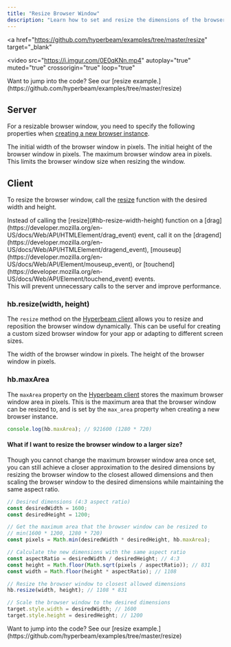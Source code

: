 ```yaml
---
title: "Resize Browser Window"
description: "Learn how to set and resize the dimensions of the browser window dynamically."
---
```


<a
  href="https://github.com/hyperbeam/examples/tree/master/resize"
  target="_blank"
>
  <video
    src="https://i.imgur.com/0E0qKNn.mp4"
    autoplay="true"
    muted="true"
    crossorigin="true"
    loop="true"
  ></video>
</a>

<Note>
  Want to jump into the code? See our [resize
  example.](https://github.com/hyperbeam/examples/tree/master/resize)
</Note>

## Server

For a resizable browser window, you need to specify the following properties when [creating a new browser instance](/rest-api/dispatch/start-chromium-session).

<Param body="width" type="number" default="1280">
  The initial width of the browser window in pixels.
</Param>

<Param body="height" type="number" default="720">
  The initial height of the browser window in pixels.
</Param>

<Param body="max_area" type="number" default="1280*720">
  The maximum browser window area in pixels. <br /> This limits the browser
  window size when resizing the window.
</Param>

## Client

To resize the browser window, call the [resize](#hb-resize-width-height) function with the desired width and height.

<Warning>
  Instead of calling the [resize](#hb-resize-width-height) function on a
  [drag](https://developer.mozilla.org/en-US/docs/Web/API/HTMLElement/drag_event)
  event, call it on the
  [dragend](https://developer.mozilla.org/en-US/docs/Web/API/HTMLElement/dragend_event),
  [mouseup](https://developer.mozilla.org/en-US/docs/Web/API/Element/mouseup_event),
  or
  [touchend](https://developer.mozilla.org/en-US/docs/Web/API/Element/touchend_event)
  events. <br />
  This will prevent unnecessary calls to the server and improve performance.
</Warning>

### hb.resize(width, height)

The `resize` method on the [Hyperbeam client](/client-sdk/javascript/reference#the-hyperbeamclient-object) allows you to resize and reposition the browser window dynamically. This can be useful for creating a custom sized browser window for your app or adapting to different screen sizes.

<Param body="width" type="number" required>
  The width of the browser window in pixels.
</Param>

<Param body="height" type="number" required>
  The height of the browser window in pixels.
</Param>

### hb.maxArea

The `maxArea` property on the [Hyperbeam client](/client-sdk/javascript/reference#the-hyperbeamclient-object) stores the maximum browser window area in pixels. This is the maximum area that the browser window can be resized to, and is set by the `max_area` property when creating a new browser instance.

```js
console.log(hb.maxArea); // 921600 (1280 * 720)
```

#### What if I want to resize the browser window to a larger size?

Though you cannot change the maximum browser window area once set, you can still achieve a closer approximation to the desired dimensions by resizing the browser window to the closest allowed dimensions and then scaling the browser window to the desired dimensions while maintaining the same aspect ratio.

```js
// Desired dimensions (4:3 aspect ratio)
const desiredWidth = 1600;
const desiredHeight = 1200;

// Get the maximum area that the browser window can be resized to
// min(1600 * 1200, 1280 * 720)
const pixels = Math.min(desiredWidth * desiredHeight, hb.maxArea);

// Calculate the new dimensions with the same aspect ratio
const aspectRatio = desiredWidth / desiredHeight; // 4:3
const height = Math.floor(Math.sqrt(pixels / aspectRatio)); // 831
const width = Math.floor(height * aspectRatio); // 1108

// Resize the browser window to closest allowed dimensions
hb.resize(width, height); // 1108 * 831

// Scale the browser window to the desired dimensions
target.style.width = desiredWidth; // 1600
target.style.height = desiredHeight; // 1200
```

<Note>
  Want to jump into the code? See our [resize
  example.](https://github.com/hyperbeam/examples/tree/master/resize)
</Note>
